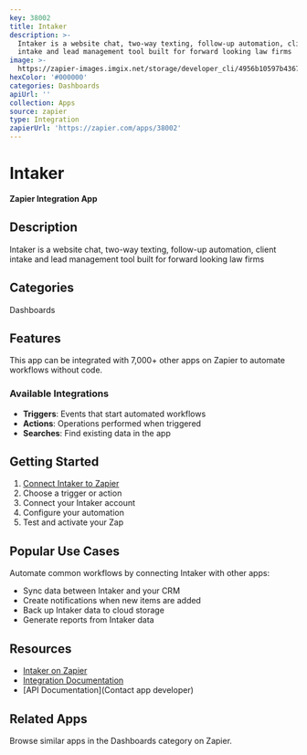 ```yaml
---
key: 38002
title: Intaker
description: >-
  Intaker is a website chat, two-way texting, follow-up automation, client
  intake and lead management tool built for forward looking law firms
image: >-
  https://zapier-images.imgix.net/storage/developer_cli/4956b10597b4367858c56f0ff3093cf1.png?auto=format%2Ccompress&ixlib=python-3.0.0&q=50
hexColor: '#000000'
categories: Dashboards
apiUrl: ''
collection: Apps
source: zapier
type: Integration
zapierUrl: 'https://zapier.com/apps/38002'
---
```

# Intaker

**Zapier Integration App**

## Description

Intaker is a website chat, two-way texting, follow-up automation, client intake and lead management tool built for forward looking law firms

## Categories

Dashboards

## Features

This app can be integrated with 7,000+ other apps on Zapier to automate workflows without code.

### Available Integrations

- **Triggers**: Events that start automated workflows
- **Actions**: Operations performed when triggered
- **Searches**: Find existing data in the app

## Getting Started

1. [Connect Intaker to Zapier](https://zapier.com/apps/38002)
2. Choose a trigger or action
3. Connect your Intaker account
4. Configure your automation
5. Test and activate your Zap

## Popular Use Cases

Automate common workflows by connecting Intaker with other apps:

- Sync data between Intaker and your CRM
- Create notifications when new items are added
- Back up Intaker data to cloud storage
- Generate reports from Intaker data

## Resources

- [Intaker on Zapier](https://zapier.com/apps/38002)
- [Integration Documentation](https://zapier.com/apps/38002/integrations)
- [API Documentation](Contact app developer)

## Related Apps

Browse similar apps in the Dashboards category on Zapier.

